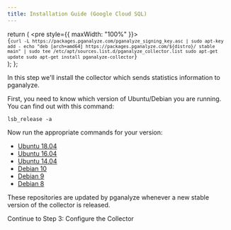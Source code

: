```yaml
---
title: Installation Guide (Google Cloud SQL)
---
```


  return (
    <pre style={{ maxWidth: "100%" }}>
      <code>
        {`curl -L https://packages.pganalyze.com/pganalyze_signing_key.asc | sudo apt-key add -
echo "deb [arch=amd64] https://packages.pganalyze.com/${distro}/ stable main" | sudo tee /etc/apt/sources.list.d/pganalyze_collector.list
sudo apt-get update
sudo apt-get install pganalyze-collector`}
      </code>
    </pre>
  );
};

In this step we'll install the collector which sends statistics information to pganalyze.

First, you need to know which version of Ubuntu/Debian you are running. You can find out with this command:

```
lsb_release -a
```

Now run the appropriate commands for your version:

<ul className="nav nav-tabs">
  <li className="nav-item">
    <a href="#bionic" data-toggle="tab" className="nav-link active">
      Ubuntu 18.04
    </a>
  </li>
  <li className="nav-item">
    <a href="#xenial" data-toggle="tab" className="nav-link">
      Ubuntu 16.04
    </a>
  </li>
  <li className="nav-item">
    <a href="#trusty" data-toggle="tab" className="nav-link">
      Ubuntu 14.04
    </a>
  </li>
  <li className="nav-item">
    <a href="#buster" data-toggle="tab" className="nav-link">
      Debian 10
    </a>
  </li>
  <li className="nav-item">
    <a href="#stretch" data-toggle="tab" className="nav-link">
      Debian 9
    </a>
  </li>
  <li className="nav-item">
    <a href="#jessie" data-toggle="tab" className="nav-link">
      Debian 8
    </a>
  </li>
</ul>

<div className="tab-content">
  <div className="tab-pane active" id="bionic">
    <AptInstallInstructions distro="ubuntu/bionic" />
  </div>
  <div className="tab-pane" id="xenial">
    <AptInstallInstructions distro="ubuntu/xenial" />
  </div>
  <div className="tab-pane" id="trusty">
    <AptInstallInstructions distro="ubuntu/trusty" />
  </div>
  <div className="tab-pane" id="buster">
    <AptInstallInstructions distro="debian/buster" />
  </div>
  <div className="tab-pane" id="stretch">
    <AptInstallInstructions distro="debian/stretch" />
  </div>
  <div className="tab-pane" id="jessie">
    <AptInstallInstructions distro="debian/jessie" />
  </div>
</div>

These repositories are updated by pganalyze whenever a new stable version of the
collector is released.

<Link className="btn btn-success" to="03_configure_the_collector_package">
  Continue to Step 3: Configure the Collector
</Link>
